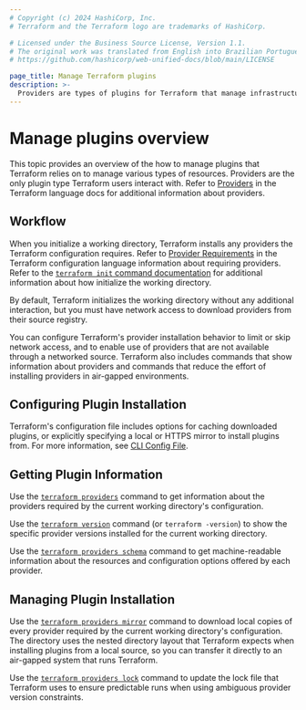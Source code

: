 ```yaml
---
# Copyright (c) 2024 HashiCorp, Inc.
# Terraform and the Terraform logo are trademarks of HashiCorp.

# Licensed under the Business Source License, Version 1.1.
# The original work was translated from English into Brazilian Portuguese.
# https://github.com/hashicorp/web-unified-docs/blob/main/LICENSE

page_title: Manage Terraform plugins
description: >-
  Providers are types of plugins for Terraform that manage infrastructure resources. Learn about managing plugins using the Terraform CLI.
---
```


# Manage plugins overview

This topic provides an overview of the how to manage plugins that Terraform relies on to manage various types
of resources. Providers are the only plugin type Terraform users interact with. Refer to [Providers](/terraform/language/providers) in the Terraform
language docs for additional information about providers.

## Workflow

When you initialize a working directory, Terraform installs any providers the Terraform configuration requires. Refer to
[Provider Requirements](/terraform/language/providers/requirements) in the Terraform configuration language information about requiring providers. Refer to the [`terraform init` command documentation](/terraform/cli/init) for additional information about how initialize the working directory.

By default, Terraform initializes the working directory without any additional interaction, but you must have network access to
download providers from their source registry.

You can configure Terraform's provider installation behavior to limit or skip
network access, and to enable use of providers that are not available through a
networked source. Terraform also includes commands that show information
about providers and commands that reduce the effort of installing providers in air-gapped
environments.

## Configuring Plugin Installation

Terraform's configuration file includes options for caching downloaded plugins,
or explicitly specifying a local or HTTPS mirror to install plugins from. For
more information, see [CLI Config File](/terraform/cli/config/config-file).

## Getting Plugin Information

Use the [`terraform providers`](/terraform/cli/commands/providers) command to get information
about the providers required by the current working directory's configuration.

Use the [`terraform version`](/terraform/cli/commands/version) command (or
`terraform -version`) to show the specific provider versions installed for the
current working directory.

Use the [`terraform providers schema`](/terraform/cli/commands/providers/schema) command to
get machine-readable information about the resources and configuration options
offered by each provider.

## Managing Plugin Installation

Use the [`terraform providers mirror`](/terraform/cli/commands/providers/mirror) command to
download local copies of every provider required by the current working
directory's configuration. The directory uses the nested directory layout
that Terraform expects when installing plugins from a local source, so you can
transfer it directly to an air-gapped system that runs Terraform.

Use the [`terraform providers lock`](/terraform/cli/commands/providers/lock) command
to update the lock file that Terraform uses to ensure predictable runs when
using ambiguous provider version constraints.
